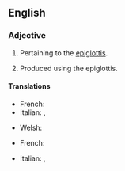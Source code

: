 {{also|épiglottal}}
==English==

===Adjective===
{{en-adj|-}}

# Pertaining to the [[epiglottis]].
# {{lb|en|phonetics}} Produced using the epiglottis.

====Translations====
{{trans-top|pertaining to the epiglottis}}
* French: {{t+|fr|épiglottal}}
* Italian: {{t|it|epiglottale}}, {{t|it|epiglottidale}}
{{trans-mid}}
* Welsh: {{t|cy|ardafodol}}
{{trans-bottom}}

{{trans-top|phonetics}}
* French: {{t+|fr|épiglottal}}
{{trans-mid}}
* Italian: {{t|it|epiglottale}}, {{t|it|epiglottidale}}
{{trans-bottom}}